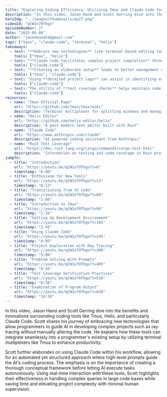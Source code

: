 ```yaml
---
title: "Exploring Coding Efficiency: Utilizing Tmux and Claude Code for AI-Powered Ray Tracing"
description: "In this video, Jason Hand and Scott Gerring dive into the benefits and innovations surrounding coding tools like Tmux, Helix, and particularly Claude Code. Scott shares his journey of embracing new technologies that allow programmers to guide AI in developing complex projects such as ray tracing without manually altering the code. He explains how these tools can integrate seamlessly into a programmer's existing setup by utilizing terminal multiplexers like Tmux to enhance productivity."
heroImg: "../images/thumbnails/ep27.png"
videoId: "qCW1n79Thgo"
episodeNumber: 27
date: "2025-05-08"
author: "jasonhand24@gmail.com"
tags: ["tmux", "claude-code", "terminal", "helix"]
takeaways:
  - text: "**Embrace new technologies** like terminal-based editing tools that increase productivity"
    tools: ["tmux", "helix"]
  - text: "**Claude Code facilitates complex project completion** through effective use of AI"
    tools: ["claude-code"]
  - text: "**Creating an elaborate setup** leads to better management of large projects"
    tools: ["tmux", "claude-code"]
  - text: "Using **detailed project logs** can assist in identifying errors and improving workflow"
    tools: ["claude-code"]
  - text: "The utility of **test coverage checks** helps maintain code reliability during development"
    tools: ["claude-code"]
resources:
  - name: "Tmux Official Page"
    url: "https://github.com/tmux/tmux/wiki"
    description: "Terminal multiplexer for splitting windows and managing sessions"
  - name: "Helix Editor"
    url: "https://github.com/helix-editor/helix"
    description: "A post-modern text editor built with Rust"
  - name: "Claude Code"
    url: "https://www.anthropic.com/claude"
    description: "AI-powered coding assistant from Anthropic"
  - name: "Rust Test Coverage"
    url: "https://doc.rust-lang.org/cargo/commands/cargo-test.html"
    description: "Information on testing and code coverage in Rust projects"
jumpTo:
  - title: "Introduction"
    url: "https://youtu.be/qCW1n79Thgo?t=0"
    timestamp: "0:00"
  - title: "Enthusiasm for New Tools"
    url: "https://youtu.be/qCW1n79Thgo?t=13"
    timestamp: "0:13"
  - title: "Transitioning from VS Code"
    url: "https://youtu.be/qCW1n79Thgo?t=60"
    timestamp: "1:00"
  - title: "Introduction to Tmux"
    url: "https://youtu.be/qCW1n79Thgo?t=94"
    timestamp: "1:34"
  - title: "Setting Up Development Environment"
    url: "https://youtu.be/qCW1n79Thgo?t=165"
    timestamp: "2:45"
  - title: "Using Claude Code"
    url: "https://youtu.be/qCW1n79Thgo?t=245"
    timestamp: "4:05"
  - title: "Project Exploration with Ray Tracing"
    url: "https://youtu.be/qCW1n79Thgo?t=300"
    timestamp: "5:00"
  - title: "Problem Solving With Prompts"
    url: "https://youtu.be/qCW1n79Thgo?t=405"
    timestamp: "6:45"
  - title: "Test Coverage Verification Practices"
    url: "https://youtu.be/qCW1n79Thgo?t=510"
    timestamp: "8:30"
  - title: "Examination of Program Output"
    url: "https://youtu.be/qCW1n79Thgo?t=630"
    timestamp: "10:30"
---
```


In this video, Jason Hand and Scott Gerring dive into the benefits and innovations surrounding coding tools like Tmux, Helix, and particularly Claude Code. Scott shares his journey of embracing new technologies that allow programmers to guide AI in developing complex projects such as ray tracing without manually altering the code. He explains how these tools can integrate seamlessly into a programmer's existing setup by utilizing terminal multiplexers like Tmux to enhance productivity.

Scott further elaborates on using Claude Code within his workflow, allowing for an automated yet structured approach where high-level prompts guide the AI's coding process. The emphasis is on the importance of creating a thorough conceptual framework before letting AI execute tasks autonomously. Using real-time interaction with these tools, Scott highlights their effectiveness in handling complex queries in large code bases while saving time and elevating project complexity with minimal human supervision. 